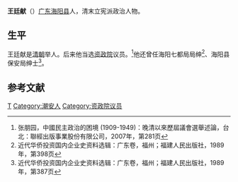 '''王廷献'''（{{bd|?||?|}}）[[广东|广东]][[海阳县|海阳县]]人，清末立宪派政治人物。

==生平==
王廷献是[[清朝|清朝]]举人。后来他当选[[资政院|资政院]]议员。<ref>张朋园，中國民主政治的困境 (1909-1949)：晚清以來歷屆議會選舉述論，台北：聯經出版事業股份有限公司，2007年，第281页</ref>他还曾任海阳七都局局绅<ref>近代华侨投资国内企业史资料选辑：广东卷，福州；福建人民出版社，1989年，第398页</ref>、海阳县保安局绅士<ref>近代华侨投资国内企业史资料选辑：广东卷，福州；福建人民出版社，1989年，第387页</ref>。

==参考文献==
{{reflist}}

{{清朝人物小作品}}
{{資政院議員}}
{{DEFAULTSORT:Wang王}}
[[Category:王姓|T]]
[[Category:潮安人|Category:潮安人]]
[[Category:资政院议员|Category:资政院议员]]